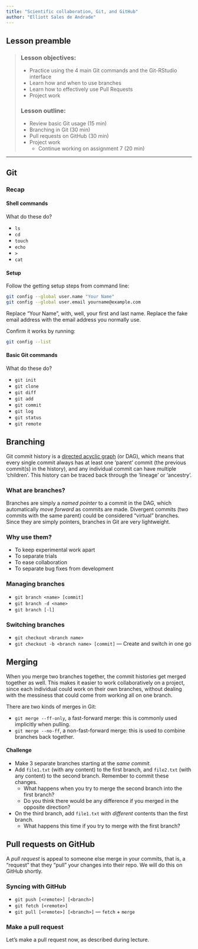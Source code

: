 ```yaml
---
title: "Scientific collaboration, Git, and GitHub"
author: "Elliott Sales de Andrade"
---
```


## Lesson preamble

> ### Lesson objectives:
>
> - Practice using the 4 main Git commands and the Git-RStudio interface
> - Learn how and when to use branches
> - Learn how to effectively use Pull Requests
> - Project work
>
> ### Lesson outline:
>
> - Review basic Git usage (15 min)
> - Branching in Git (30 min)
> - Pull requests on GitHub (30 min)
> - Project work
>     - Continue working on assignment 7 (20 min)

-----

## Git

### Recap

#### Shell commands

What do these do?

- `ls`
- `cd`
- `touch`
- `echo`
- `>`
- `cat`

#### Setup

Follow the getting setup steps from command line:

```bash
git config --global user.name "Your Name"
git config --global user.email yourname@example.com
```

Replace "Your Name", with, well, your first and last name. Replace the fake
email address with the email address you normally use.

Confirm it works by running:

```bash
git config --list
```

#### Basic Git commands

What do these do?

- `git init`
- `git clone`
- `git diff`
- `git add`
- `git commit`
- `git log`
- `git status`
- `git remote`

## Branching

Git commit history is a [directed acyclic
graph](https://en.wikipedia.org/wiki/Directed_acyclic_graph) (or DAG), which
means that every single commit always has at least one 'parent' commit (the
previous commit(s) in the history), and any individual commit can have multiple
'children'. This history can be traced back through the 'lineage' or
'ancestry'.

### What are branches?

Branches are simply a *named pointer* to a commit in the DAG, which
automatically *move forward* as commits are made. Divergent commits (two
commits with the same parent) could be considered "virtual" branches. Since
they are simply pointers, branches in Git are very lightweight.

### Why use them?

- To keep experimental work apart
- To separate trials
- To ease collaboration
- To separate bug fixes from development

### Managing branches

- `git branch <name> [commit]`
- `git branch -d <name>`
- `git branch [-l]`

### Switching branches

- `git checkout <branch name>`
- `git checkout -b <branch name> [commit]` --- Create and switch
        in one go

## Merging

When you merge two branches together, the commit histories get merged together
as well. This makes it easier to work collaboratively on a project, since each
individual could work on their own branches, without dealing with the messiness
that could come from working all on one branch.

There are two kinds of merges in Git:

- `git merge --ff-only`, a fast-forward merge: this is commonly used implicitly
  when pulling.
- `git merge --no-ff`, a non-fast-forward merge: this is used to combine
  branches back together.

#### Challenge

- Make 3 separate branches starting at the *same commit*.
- Add `file1.txt` (with any content) to the first branch, and `file2.txt` (with any content) to the
  second branch. Remember to commit these changes.
    - What happens when you try to merge the second branch into the first branch?
    - Do you think there would be any difference if you merged in the opposite
      direction?
- On the third branch, add `file1.txt` with *different* contents than the first
  branch.
    - What happens this time if you try to merge with the first branch?

## Pull requests on GitHub

A *pull request* is appeal to someone else merge in your commits, that is, a
"request" that they "pull" your changes into their repo. We will do this on
GitHub shortly.

### Syncing with GitHub

- `git push [<remote>] [<branch>]`
- `git fetch [<remote>]`
- `git pull [<remote>] [<branch>]` --- `fetch` + `merge`

### Make a pull request

Let's make a pull request now, as described during lecture.
